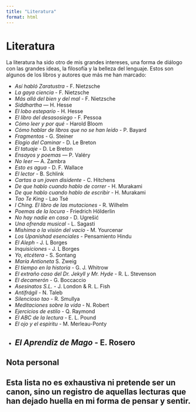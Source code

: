 ```yaml
---
title: "Literatura"
format: html
---
```


# Literatura

La literatura ha sido otro de mis grandes intereses, una forma de diálogo con las grandes ideas, la filosofía y la belleza del lenguaje. Estos son algunos de los libros y autores que más me han marcado:

- *Así habló Zaratustra* - F. Nietzsche  
- *La gaya ciencia* - F. Nietzsche  
- *Más allá del bien y del mal* - F. Nietzsche  
- *Siddhartha* — H. Hesse  
- *El lobo estepario* - H. Hesse  
- *El libro del desasosiego* - F. Pessoa  
- *Cómo leer y por qué* - Harold Bloom
- *Cómo hablar de libros que no se han leído* - P. Bayard
- *Fragmentos* -  G. Steiner  
- *Elogio del Caminar* - D. Le Breton  
- *El tatuaje* - D. Le Breton  
- *Ensayos y poemas* — P. Valéry  
- *No leer* — A. Zambra  
- *Esto es agua* - D. F. Wallace
- *El lector* - B. Schlink
- *Cartas a un joven disidente* - C. Hitchens
- *De que hablo cuando hablo de correr* - H. Murakami
- *De que hablo cuando hablo de escribir* - H. Murakami
- *Tao Te King* - Lao Tsé
- *I Ching. El libro de las mutaciones* - R. Wilhelm
- *Poemas de la locura* - Friedrich Hölderlin
- *No hay nadie en casa* - D. Ugrešić
- *Una ofrenda musical* - L. Sagasti 
- *Mishima o la visión del vacío* - M. Yourcenar
- *Los Upanishad esenciales* - Pensamiento Hindu
- *El Aleph* - J. L Borges
- *Inquisiciones* - J. L Borges
- *Yo, etcétera* - S. Sontang
- *María Antioneta* S. Zweig
- *El tiempo en la historia* - G. J. Whitrow
- *El extraño caso del Dr. Jekyll y Mr. Hyde* - R. L. Stevenson
- *El decamerón* - G. Boccaccio
- *Asesinatos S.L.* - J. London & R. L. Fish
- *Antifrágil* - N. Taleb
- *Silencioso tao* - R. Smullya
- *Meditaciones sobre la vida* - N. Robert	 
- *Ejercicios de estilo* - Q. Raymond
- *El ABC de la lectura* - E. L. Pound
- *El ojo y el espiritu* - M. Merleau-Ponty
- *El Aprendiz de Mago* - E. Rosero 
---

## Nota personal

Esta lista no es exhaustiva ni pretende ser un canon, sino un registro de aquellas lecturas que han dejado huella en mi forma de pensar y sentir.
---
